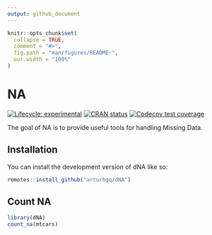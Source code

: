 ```yaml
---
output: github_document
---
```


<!-- README.md is generated from README.Rmd. Please edit that file -->

```r
knitr::opts_chunk$set(
  collapse = TRUE,
  comment = "#>",
  fig.path = "man/figures/README-",
  out.width = "100%"
)
```

# NA

<!-- badges: start -->
[![Lifecycle: experimental](https://img.shields.io/badge/lifecycle-experimental-orange.svg)](https://lifecycle.r-lib.org/articles/stages.html#experimental)
[![CRAN status](https://www.r-pkg.org/badges/version/dNA)](https://CRAN.R-project.org/package=dNA)
[![Codecov test coverage](https://codecov.io/gh/arturhgq/dNA/branch/master/graph/badge.svg)](https://app.codecov.io/gh/arturhgq/dNA?branch=master)
<!-- badges: end -->

The goal of NA is to provide useful tools for handling Missing Data.

## Installation

You can install the development version of dNA like so:

``` r
remotes::install_github("arturhgq/dNA")
```

## Count NA

```r
library(dNA)
count_na(mtcars)
```
